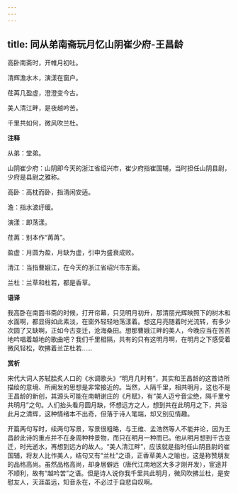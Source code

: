 ```yaml
---
---
---
```

title: 同从弟南斋玩月忆山阴崔少府-王昌龄
---

高卧南斋时，开帷月初吐。

清辉澹水木，演漾在窗户。

荏苒几盈虚，澄澄变今古。

美人清江畔，是夜越吟苦。

千里共如何，微风吹兰杜。

**注释**

从弟：堂弟。

山阴崔少府：山阴即今天的浙江省绍兴市，崔少府指崔国辅，当时担任山阴县尉，少府是县尉之雅称。

高卧：高枕而卧，指清闲安适。

澹：指水波纡缓。

演漾：即荡漾。

荏苒：别本作“苒苒”。

盈虚：月圆为盈，月缺为虚，引申为盛衰成败。

清江：当指曹娥江，在今天的浙江省绍兴市东面。

兰杜：兰草和杜若，都是香草。

**语译**

我高卧在南面书斋的时候，打开帘幕，只见明月初升，那清丽光辉映照下的树木和水面啊，都显得如此素淡，在窗外轻轻地荡漾着。想这月亮随着时光流转，有多少次圆了又缺啊，正如今古变迁，沧海桑田。想那曹娥江畔的美人，今晚应当在苦苦地吟唱着越地的歌曲吧？我们千里相隔，共有的只有这明月啊，在明月之下感受着微风轻松，吹拂着兰芷杜若……

**赏析**

宋代大词人苏轼脍炙人口的《水调歌头》“明月几时有”，其实和王昌龄的这首诗所描绘的意境、所阐发的思想是非常接近的。当然，人隔千里，相共明月，这也不是王昌龄的新创，其源头可能在南朝谢庄的《月赋》，有“美人迈兮音尘绝，隔千里兮共明月”之句。人们抬头看月圆月缺，怀想远方之人，想到共在此明月之下，共浴此月之清辉，这种情绪本不出奇，但落于诗人笔端，却又别见情趣。

开篇两句写时，续两句写景，写景很粗略，与王维、孟浩然等人不能并论，因为王昌龄此诗的重点并不在身周种种景物，而只在明月一种而已。他从明月想到千古变迁，时光逝水，再想到远方的故人。“美人清江畔”，应该就是指时任山阴县尉的崔国辅，将友人比作美人，结句又有“兰杜”之语，正香草美人之喻也，这是称赞朋友的品格高尚。虽然品格高尚，却身居僻远（唐代江南地区大多才刚开发），宦途并不顺利，故有“越吟苦”之语。但是诗人说你我千里共此明月，微风吹拂兰杜，是安慰友人，天涯虽远，知音永在，不必过于自悲自叹啊。